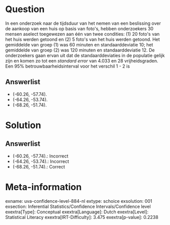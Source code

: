 Question
========

In een onderzoek naar de tijdsduur van het nemen van een beslissing over
de aankoop van een huis op basis van foto\'s, hebben onderzoekers 30
mensen aselect toegewezen aan één van twee condities: (1) 20 foto\'s van
het huis werden getoond en (2) 5 foto\'s van het huis werden getoond.
Het gemiddelde van groep (1) was 60 minuten en standaarddeviatie 10; het
gemiddelde van groep (2) was 120 minuten en standaarddeviatie 12. De
onderzoekers gaan ervan uit dat de standaarddeviaties in de populatie
gelijk zijn en komen zo tot een *standard error* van 4.033 en 28
vrijheidsgraden. Een 95% betrouwbaarheidsinterval voor het verschil 1 -
2 is

Answerlist
----------

* (-60.26, -57.74).
* (-64.26, -53.74).
* (-68.26, -51.74).

Solution
========

Answerlist
----------

* (-60.26, -57.74).: Incorrect
* (-64.26, -53.74).: Incorrect
* (-68.26, -51.74).: Correct

Meta-information
================
exname: uva-confidence-level-884-nl
extype: schoice
exsolution: 001
exsection: Inferential Statistics/Confidence Intervals/Confidence level
exextra[Type]: Conceptual
exextra[Language]: Dutch
exextra[Level]: Statistical Literacy
exextra[IRT-Difficulty]: 3.475
exextra[p-value]: 0.2238
